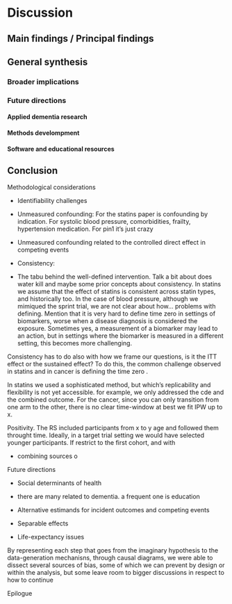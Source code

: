 # Discussion

## Main findings / Principal findings

## General synthesis

### Broader implications

### Future directions

#### Applied dementia research

#### Methods develompment

#### Software and educational resources

## Conclusion


Methodological considerations

 * Identifiability challenges
 
- Unmeasured confounding: For the statins paper is confounding by indication. For systolic blood pressure, comorbidities, frailty, hypertension medication. For pin1 it's just crazy

- Unmeasured confounding related to the controlled direct effect in competing events

- Consistency: 

- The tabu behind the well-defined intervention. Talk a bit about does water kill and maybe some prior concepts about consistency. In statins we assume that the effect of statins is consistent across statin types, and historically too.
In the case of blood pressure, although we mimiqued the sprint trial, we are not clear about how... problems with defining.
Mention that it is very hard to define time zero in settings of biomarkers, worse when a disease diagnosis is considered the exposure. Sometimes yes, a measurement of a biomarker may lead to an action, but in settings where the biomarker is measured in a different setting, this becomes more challenging.


Consistency has to do also with how we frame our questions, is it the ITT effect or the sustained effect?
To do this, the common challenge observed in statins and in cancer is defining the time zero
.

In statins we used a sophisticated method, but which's replicability and flexibility is not yet accessible. for example, we only addressed the cde and the combined outcome.
For the cancer, since you can only transition from one arm to the other, there is no clear time-window at best we fit IPW up to x.

Positivity. The RS included participants from x to y age and followed them throught time. Ideally, in a target trial setting we would have selected younger participants. If restrict to the first cohort, and with 

- combining sources o

Future directions

- Social determinants of health

- there are many related to dementia. a frequent one is education

- Alternative estimands for incident outcomes and competing events

* Separable effects

* Life-expectancy issues


By representing each step that goes from the imaginary hypothesis to the data-generation mechanisns, through causal diagrams, we were able to dissect several sources of bias, some of which we can prevent by design or within the analysis, but some leave room to bigger discussions in respect to how to continue 

Epilogue
